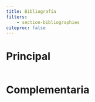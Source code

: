 ```yaml
---
title: Bibliografía
filters:
    - section-bibliographies
citeproc: false
---
```


# [Principal]{.h2-font-size}

<div style="visibility: hidden; height: 0;">
@Cormen2022Introduction
@Kalb2022Object
@Kubica2022Data
@Lott2021Python
@Lott2022Functional
@Mertz2015Functional
@Miller2023Problem
@Sedgewick2011Algorithms
@Sedgewick2015Introduction
@Sweigart2020Beyond
@Tuckfield2021Dive
</div>

# [Complementaria]{.h2-font-size}

<div style="visibility: hidden; height: 0;">
@Downey2024Think
@Hetland2014Python
@Mailund2023Functional
@Sweigart2021Big
@Vaughan2019Impractical
@Wickham2019Advanced
</div>


